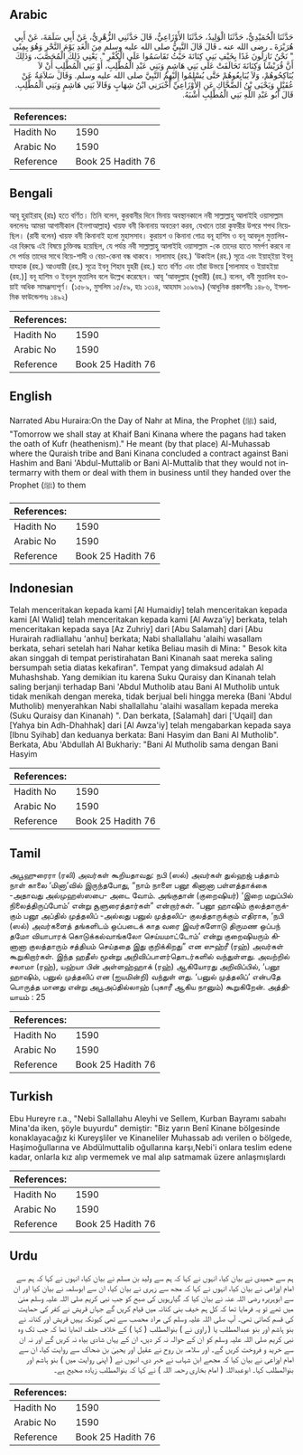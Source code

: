 ## Arabic


<div dir="rtl" lang="ar" style={{fontSize:'larger',backgroundColor:'#f8f9fa',padding:20}}>
حَدَّثَنَا الْحُمَيْدِيُّ، حَدَّثَنَا الْوَلِيدُ، حَدَّثَنَا الأَوْزَاعِيُّ، قَالَ حَدَّثَنِي الزُّهْرِيُّ، عَنْ أَبِي سَلَمَةَ، عَنْ أَبِي هُرَيْرَةَ ـ رضى الله عنه ـ قَالَ قَالَ النَّبِيُّ صلى الله عليه وسلم مِنَ الْغَدِ يَوْمَ النَّحْرِ وَهُوَ بِمِنًى ‏ "‏ نَحْنُ نَازِلُونَ غَدًا بِخَيْفِ بَنِي كِنَانَةَ حَيْثُ تَقَاسَمُوا عَلَى الْكُفْرِ ‏"‏‏.‏ يَعْنِي ذَلِكَ الْمُحَصَّبَ، وَذَلِكَ أَنَّ قُرَيْشًا وَكِنَانَةَ تَحَالَفَتْ عَلَى بَنِي هَاشِمٍ وَبَنِي عَبْدِ الْمُطَّلِبِ، أَوْ بَنِي الْمُطَّلِبِ أَنْ لاَ يُنَاكِحُوهُمْ، وَلاَ يُبَايِعُوهُمْ حَتَّى يُسْلِمُوا إِلَيْهِمُ النَّبِيَّ صلى الله عليه وسلم‏.‏ وَقَالَ سَلاَمَةُ عَنْ عُقَيْلٍ وَيَحْيَى بْنُ الضَّحَّاكِ عَنِ الأَوْزَاعِيِّ أَخْبَرَنِي ابْنُ شِهَابٍ وَقَالاَ بَنِي هَاشِمٍ وَبَنِي الْمُطَّلِبِ‏.‏ قَالَ أَبُو عَبْدِ اللَّهِ بَنِي الْمُطَّلِبِ أَشْبَهُ‏.‏
</div>
<div style={{backgroundColor:'#f8f9fa',padding:20, marginBottom: 10}}><table> <thead> <tr> <th>References:</th> <th></th> </tr> </thead> <tbody><tr><td>Hadith No</td><td>1590</td></tr><tr><td>Arabic No</td><td>1590</td></tr><tr><td>Reference</td><td>Book 25 Hadith 76</td></tr></tbody></table></div>

## Bengali


<div dir="ltr" lang="bn" style={{fontSize:'larger',backgroundColor:'#f8f9fa',padding:20}}>
আবূ হুরাইরাহ্ (রাঃ) হতে বর্ণিত। তিনি বলেন, কুরবানীর দিনে মিনায় অবস্থানকালে নবী সাল্লাল্লাহু আলাইহি ওয়াসাল্লাম বললেনঃ আমরা আগামীকাল (ইনশাআল্লাহ) খায়ফ বনী কিনানায় অবতরণ করব, যেখানে তারা কুফরীর উপরে শপথ নিয়েছিল। (রাবী বলেন) খায়ফ বনী কিনানাই হলো মুহাসসাব। কুরায়শ ও কিনানা গোত্র বনূ হাশিম ও বনূ আবদুল মুত্তালিব-এর বিরুদ্ধে এই বিষয়ে চুক্তিবদ্ধ হয়েছিল, যে পর্যন্ত নবী সাল্লাল্লাহু আলাইহি ওয়াসাল্লাম -কে তাদের হাতে সমর্পণ করবে না সে পর্যন্ত তাদের সাথে বিয়ে-শাদী ও বেচা-কেনা বন্ধ থাকবে। সালামাহ (রহ.) ‘উকাইল (রহ.) সূত্রে এবং ইয়াহ্ইয়া ইবনু যাহ্হাক (রহ.) আওযায়ী (রহ.) সূত্রে ইবনু শিহাব যুহরী (রহ.) হতে বর্ণিত এবং তাঁরা উভয়ে [সালামাহ ও ইয়াহইয়া (রহ.)] বনূ হাশিম ও ইবনুল মুত্তালিব বলে উল্লেখ করেছেন। আবূ ‘আবদুল্লাহ (বুখারী) (রহ.) বলেন, বনী মুত্তালিব হওয়াই অধিক সামঞ্জস্যপূর্ণ। (১৫৮৯, মুসলিম ১৫/৫৯, হাঃ ১৩১৪, আহমাদ ১০৯৬৯) (আধুনিক প্রকাশনীঃ ১৪৮৬, ইসলামিক ফাউন্ডেশনঃ ১৪৯২)
</div>
<div style={{backgroundColor:'#f8f9fa',padding:20, marginBottom: 10}}><table> <thead> <tr> <th>References:</th> <th></th> </tr> </thead> <tbody><tr><td>Hadith No</td><td>1590</td></tr><tr><td>Arabic No</td><td>1590</td></tr><tr><td>Reference</td><td>Book 25 Hadith 76</td></tr></tbody></table></div>

## English


<div dir="ltr" lang="en" style={{fontSize:'larger',backgroundColor:'#f8f9fa',padding:20}}>
Narrated Abu Huraira:On the Day of Nahr at Mina, the Prophet (ﷺ) said, "Tomorrow we shall stay at Khaif Bani Kinana where the pagans had taken the oath of Kufr (heathenism)." He meant (by that place) Al-Muhassab where the Quraish tribe and Bani Kinana concluded a contract against Bani Hashim and Bani 'Abdul-Muttalib or Bani Al-Muttalib that they would not intermarry with them or deal with them in business until they handed over the Prophet (ﷺ) to them
</div>
<div style={{backgroundColor:'#f8f9fa',padding:20, marginBottom: 10}}><table> <thead> <tr> <th>References:</th> <th></th> </tr> </thead> <tbody><tr><td>Hadith No</td><td>1590</td></tr><tr><td>Arabic No</td><td>1590</td></tr><tr><td>Reference</td><td>Book 25 Hadith 76</td></tr></tbody></table></div>

## Indonesian


<div dir="ltr" lang="id" style={{fontSize:'larger',backgroundColor:'#f8f9fa',padding:20}}>
Telah menceritakan kepada kami [Al Humaidiy] telah menceritakan kepada kami [Al Walid] telah menceritakan kepada kami [Al Awza'iy] berkata, telah menceritakan kepada saya [Az Zuhriy] dari [Abu Salamah] dari [Abu Hurairah radliallahu 'anhu] berkata; Nabi shallallahu 'alaihi wasallam berkata, sehari setelah hari Nahar ketika Beliau masih di Mina: " Besok kita akan singgah di tempat peristirahatan Bani Kinanah saat mereka saling bersumpah setia diatas kekafiran". Tempat yang dimaksud adalah Al Muhashshab. Yang demikian itu karena Suku Quraisy dan Kinanah telah saling berjanji terhadap Bani 'Abdul Mutholib atau Bani Al Mutholib untuk tidak menikah dengan mereka, tidak berjual beli hingga mereka (Bani 'Abdul Mutholib) menyerahkan Nabi shallallahu 'alaihi wasallam kepada mereka (Suku Quraisy dan Kinanah) ". Dan berkata, [Salamah] dari ['Uqail] dan [Yahya bin Adh-Dhahhak] dari [Al Awza'iy] telah mengabarkan kepada saya [Ibnu Syihab] dan keduanya berkata: Bani Hasyim dan Bani Al Mutholib". Berkata, Abu 'Abdullah Al Bukhariy: "Bani Al Mutholib sama dengan Bani Hasyim
</div>
<div style={{backgroundColor:'#f8f9fa',padding:20, marginBottom: 10}}><table> <thead> <tr> <th>References:</th> <th></th> </tr> </thead> <tbody><tr><td>Hadith No</td><td>1590</td></tr><tr><td>Arabic No</td><td>1590</td></tr><tr><td>Reference</td><td>Book 25 Hadith 76</td></tr></tbody></table></div>

## Tamil


<div dir="ltr" lang="ta" style={{fontSize:'larger',backgroundColor:'#f8f9fa',padding:20}}>
அபூஹுரைரா (ரலி) அவர்கள் கூறியதாவது: நபி (ஸல்) அவர்கள் துல்ஹஜ் பத்தாம் நாள் காலை ‘மினா’வில் இருந்தபோது, “நாம் நாளை பனூ கினானா பள்ளத்தாக்கை -அதாவது அல்முஹஸ்ஸபை- அடை வோம். அங்குதான் (குறைஷியர்) ‘இறை மறுப்பில் நிலைத்திருப்போம்’ என்று சூளுரைத்தார்கள்” என்றார்கள். “பனூ ஹாஷிம் குலத்தாருக்கும் பனூ அப்தில் முத்தலிப் -அல்லது பனுல் முத்தலிப்- குலத்தாருக்கும் எதிராக, ‘நபி (ஸல்) அவர்களைத் தங்களிடம் ஒப்படைக் காத வரை இவர்களோடு திருமண ஒப்பந் தமோ வியாபாரக் கொடுக்கல்வாங்கலோ செய்யமாட்டோம்’ என்று குறைஷியரும் கினானா குலத்தாரும் சத்தியம் செய்ததை இது குறிக்கிறது” என ஸுஹ்ரீ (ரஹ்) அவர்கள் கூறுகிறார்கள். இந்த ஹதீஸ் மூன்று அறிவிப்பாளர்தொடர்களில் வந்துள்ளது. அவற்றில் சலாமா (ரஹ்), யஹ்யா பின் அள்ளஹ்ஹாக் (ரஹ்) ஆகியோரது அறிவிப்பில், ‘பனூ ஹாஷிம், பனுல் முத்தலிப் என (ஐயமின்றி) வந்துள் ளது. ‘பனுல் முத்தலிப்’ என்பதே பொருத்த மானது என்று அபூஅப்தில்லாஹ் (புகாரீ ஆகிய நானும்) கூறுகிறேன். அத்தியாயம் : 25
</div>
<div style={{backgroundColor:'#f8f9fa',padding:20, marginBottom: 10}}><table> <thead> <tr> <th>References:</th> <th></th> </tr> </thead> <tbody><tr><td>Hadith No</td><td>1590</td></tr><tr><td>Arabic No</td><td>1590</td></tr><tr><td>Reference</td><td>Book 25 Hadith 76</td></tr></tbody></table></div>

## Turkish


<div dir="ltr" lang="tr" style={{fontSize:'larger',backgroundColor:'#f8f9fa',padding:20}}>
Ebu Hureyre r.a., "Nebi Sallallahu Aleyhi ve Sellem, Kurban Bayramı sabahı Mina'da iken, şöyle buyurdu" demiştir: "Biz yarın Benî Kinane bölgesinde konaklayacağız ki Kureyşliler ve Kinaneliler Muhassab adı verilen o bölgede, Haşimoğullarına ve Abdülmuttalib oğullarına karşı,Nebi'i onlara teslim edene kadar, onlarla kız alıp vermemek ve mal alıp satmamak üzere anlaşmışlardı
</div>
<div style={{backgroundColor:'#f8f9fa',padding:20, marginBottom: 10}}><table> <thead> <tr> <th>References:</th> <th></th> </tr> </thead> <tbody><tr><td>Hadith No</td><td>1590</td></tr><tr><td>Arabic No</td><td>1590</td></tr><tr><td>Reference</td><td>Book 25 Hadith 76</td></tr></tbody></table></div>

## Urdu


<div dir="rtl" lang="ur" style={{fontSize:'larger',backgroundColor:'#f8f9fa',padding:20}}>
ہم سے حمیدی نے بیان کیا، انہوں نے کہا کہ ہم سے ولید بن مسلم نے بیان کیا، انہوں نے کہا کہ ہم سے امام اوزاعی نے بیان کیا، انہوں نے کہا کہ مجھ سے زہری نے بیان کیا، ان سے ابوسلمہ نے بیان کیا اور ان سے ابوہریرہ رضی اللہ عنہ نے بیان کیا کہ گیارہویں کی صبح کو جب نبی کریم صلی اللہ علیہ وسلم منیٰ میں تھے تو یہ فرمایا تھا کہ کل ہم خیف بنی کنانہ میں قیام کریں گے جہاں قریش نے کفر کی حمایت کی قسم کھائی تھی۔ آپ صلی اللہ علیہ وسلم کی مراد محصب سے تھی کیونکہ یہیں قریش اور کنانہ نے بنو ہاشم اور بنو عبدالمطلب یا ( راوی نے ) بنوالمطلب ( کہا ) کے خلاف حلف اٹھایا تھا کہ جب تک وہ نبی کریم صلی اللہ علیہ وسلم کو ان کے حوالہ نہ کر دیں، ان کے یہاں شادی بیاہ نہ کریں گے اور نہ ان سے خرید و فروخت کریں گے۔ اور سلامہ بن روح نے عقیل اور یحییٰ بن ضحاک سے روایت کیا، ان سے امام اوزاعی نے بیان کیا کہ مجھے ابن شہاب نے خبر دی، انہوں نے ( اپنی روایت میں ) بنو ہاشم اور بنوالمطلب کہا۔ ابوعبداللہ ( امام بخاری رحمہ اللہ ) نے کہا کہ بنوالمطلب زیادہ صحیح ہے۔
</div>
<div style={{backgroundColor:'#f8f9fa',padding:20, marginBottom: 10}}><table> <thead> <tr> <th>References:</th> <th></th> </tr> </thead> <tbody><tr><td>Hadith No</td><td>1590</td></tr><tr><td>Arabic No</td><td>1590</td></tr><tr><td>Reference</td><td>Book 25 Hadith 76</td></tr></tbody></table></div>